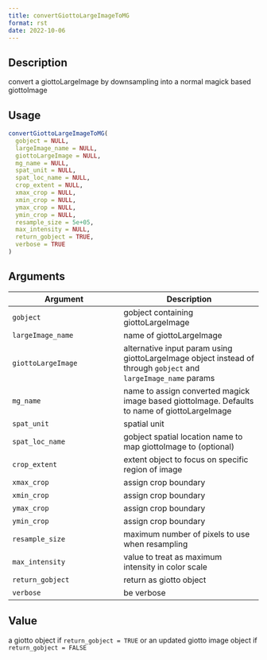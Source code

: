 ```yaml
--- 
title: convertGiottoLargeImageToMG 
format: rst 
date: 2022-10-06 
--- 
```


## Description

convert a giottoLargeImage by downsampling into a normal magick based giottoImage


## Usage

```r
convertGiottoLargeImageToMG(
  gobject = NULL,
  largeImage_name = NULL,
  giottoLargeImage = NULL,
  mg_name = NULL,
  spat_unit = NULL,
  spat_loc_name = NULL,
  crop_extent = NULL,
  xmax_crop = NULL,
  xmin_crop = NULL,
  ymax_crop = NULL,
  ymin_crop = NULL,
  resample_size = 5e+05,
  max_intensity = NULL,
  return_gobject = TRUE,
  verbose = TRUE
)
```


## Arguments

Argument      |Description
------------- |----------------
`gobject`     |     gobject containing giottoLargeImage
`largeImage_name`     |     name of giottoLargeImage
`giottoLargeImage`     |     alternative input param using giottoLargeImage object instead of through `gobject` and `largeImage_name` params
`mg_name`     |     name to assign converted magick image based giottoImage. Defaults to name of giottoLargeImage
`spat_unit`     |     spatial unit
`spat_loc_name`     |     gobject spatial location name to map giottoImage to (optional)
`crop_extent`     |     extent object to focus on specific region of image
`xmax_crop`     |     assign crop boundary
`xmin_crop`     |     assign crop boundary
`ymax_crop`     |     assign crop boundary
`ymin_crop`     |     assign crop boundary
`resample_size`     |     maximum number of pixels to use when resampling
`max_intensity`     |     value to treat as maximum intensity in color scale
`return_gobject`     |     return as giotto object
`verbose`     |     be verbose


## Value

a giotto object if `return_gobject = TRUE` or an updated giotto
 image object if `return_gobject = FALSE`



